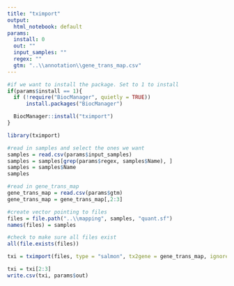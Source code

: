 ```yaml
---
title: "tximport"
output:
  html_notebook: default
params:
  install: 0
  out: ""
  input_samples: ""
  regex: ""
  gtm: "..\\annotation\\gene_trans_map.csv"
---
```



```r
#if we want to install the package. Set to 1 to install
if(params$install == 1){
  if (!require("BiocManager", quietly = TRUE))
      install.packages("BiocManager")

  BiocManager::install("tximport")
}
```

```r
library(tximport)
```


```r
#read in samples and select the ones we want
samples = read.csv(params$input_samples)
samples = samples[grep(params$regex, samples$Name), ]
samples = samples$Name
samples
```



```r
#read in gene_trans_map
gene_trans_map = read.csv(params$gtm)
gene_trans_map = gene_trans_map[,2:3]
```


```r


#create vector pointing to files
files = file.path("..\\mapping", samples, "quant.sf")
names(files) = samples

#check to make sure all files exist
all(file.exists(files))
```

```r
txi = tximport(files, type = "salmon", tx2gene = gene_trans_map, ignoreTxVersion = TRUE)# countsFromAbundance = "lengthScaledTPM", ignoreTxVersion = TRUE)
```


```r
txi = txi[2:3]
write.csv(txi, params$out)
```








































































































































